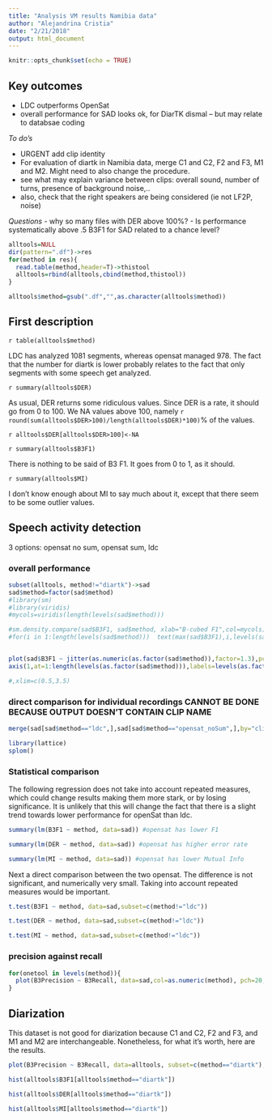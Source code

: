 ```yaml
---
title: "Analysis VM results Namibia data"
author: "Alejandrina Cristia"
date: "2/21/2018"
output: html_document
---
```


```r
knitr::opts_chunk$set(echo = TRUE)
```

## Key outcomes

- LDC outperforms OpenSat
- overall performance for SAD looks ok, for DiarTK dismal -- but may relate to databsae coding

*To do's*

- URGENT add clip identity
- For evaluation of diartk in Namibia data, merge C1 and C2, F2 and F3, M1 and M2. Might need to also change the procedure.
- see what may explain variance between clips: overall sound, number of turns, presence of background noise,..
- also, check that the right speakers are being considered (ie not LF2P, noise)

*Questions*
- why so many files with DER above 100%?
- Is performance systematically above .5 B3F1 for SAD related to a chance level?


```r
alltools=NULL
dir(pattern=".df")->res
for(method in res){
  read.table(method,header=T)->thistool
  alltools=rbind(alltools,cbind(method,thistool))
}

alltools$method=gsub(".df","",as.character(alltools$method))

```

## First description
`r table(alltools$method)`

LDC has analyzed 1081 segments, whereas opensat managed 978. The fact that the number for diartk is lower probably relates to the fact that only segments with some speech get analyzed.

`r summary(alltools$DER)`

As usual, DER returns some ridiculous values. Since DER is a rate, it should go from 0 to 100. We NA values above 100, namely `r round(sum(alltools$DER>100)/length(alltools$DER)*100)`% of the values.

`r alltools$DER[alltools$DER>100]<-NA`

`r summary(alltools$B3F1)`

There is nothing to be said of B3 F1. It goes from 0 to 1, as it should.

`r summary(alltools$MI)`

I don't know enough about MI to say much about it, except that there seem to be some outlier values.

## Speech activity detection

3 options: opensat no sum, opensat sum, ldc

### overall performance

```r
subset(alltools, method!="diartk")->sad
sad$method=factor(sad$method)
#library(sm)
#library(viridis)
#mycols=viridis(length(levels(sad$method)))

#sm.density.compare(sad$B3F1, sad$method, xlab="B-cubed F1",col=mycols)
#for(i in 1:length(levels(sad$method)))  text(max(sad$B3F1),i,levels(sad$method)[i],col=mycols[i])


plot(sad$B3F1 ~ jitter(as.numeric(as.factor(sad$method)),factor=1.3),pch=20,xaxt="n",ylab="b^3 F1",xlab="",cex=.5)
axis(1,at=1:length(levels(as.factor(sad$method))),labels=levels(as.factor(sad$method)),las=3) #las not working

#,xlim=c(0.5,3.5)
```

### direct comparison for individual recordings CANNOT BE DONE BECAUSE OUTPUT DOESN'T CONTAIN CLIP NAME

```r
merge(sad[sad$method=="ldc",],sad[sad$method=="opensat_noSum",],by="clip")

library(lattice)
splom()
```

### Statistical comparison

The following regression does not take into account repeated measures, which could change results making them more stark, or by losing significance. It is unlikely that this will change the fact that there is a slight trend towards lower performance for openSat than ldc.

```r
summary(lm(B3F1 ~ method, data=sad)) #opensat has lower F1

summary(lm(DER ~ method, data=sad)) #opensat has higher error rate

summary(lm(MI ~ method, data=sad)) #opensat has lower Mutual Info
```

Next a direct comparison between the two opensat. The difference is not significant, and numerically very small. Taking into account repeated measures would be important.

```r
t.test(B3F1 ~ method, data=sad,subset=c(method!="ldc")) 

t.test(DER ~ method, data=sad,subset=c(method!="ldc")) 

t.test(MI ~ method, data=sad,subset=c(method!="ldc")) 

```

### precision against recall

```r

for(onetool in levels(method)){
  plot(B3Precision ~ B3Recall, data=sad,col=as.numeric(method), pch=20, main=onetool)
}

```

## Diarization

This dataset is not good for diarization because C1 and C2, F2 and F3, and M1 and M2 are interchangeable. Nonetheless, for what it's worth, here are the results.

```r

plot(B3Precision ~ B3Recall, data=alltools, subset=c(method=="diartk"), pch=20, main="DiarTK")

hist(alltools$B3F1[alltools$method=="diartk"])

hist(alltools$DER[alltools$method=="diartk"])

hist(alltools$MI[alltools$method=="diartk"])

```